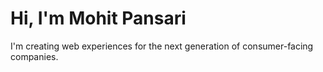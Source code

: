 # Hi, I'm Mohit Pansari

I'm creating web experiences for the next generation of consumer-facing companies.
